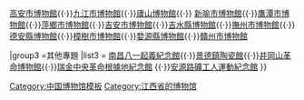 {{Navbox
|name =江西博物館
|title = [[江西博物館一覽|江西]][[江西重點博物館一覽|的重點博物館]]
| image     = 
| basestyle = 
| state     = {{{state|autocollapse}}}
| listclass = hlist

|group1 =江西主題
|list1 = [[江西省博物館]]

|group2 =地方專題
|list2 = [[南昌市博物館]]{{·}}[[高安市博物館]]{{·}}[[九江市博物館]]{{·}}[[廬山博物館]]{{·}} [[新喻市博物館]]{{·}}[[鷹潭市博物館]]{{·}}[[萍鄉市博物館]]{{·}}[[吉安市博物館]]{{·}}[[吉水縣博物館]]{{·}}[[撫州市博物館]]{{·}}[[德安縣博物館]]{{·}}[[樟樹市博物館]]{{·}}[[婺源縣博物館]]{{·}}[[贛州市博物館]]

|group3 =其他專題
|list3 = [[南昌八一起義紀念館]]{{·}}[[景德鎮陶瓷館]]{{·}}[[井岡山革命博物館]]{{·}}[[瑞金中央革命根據地紀念館]] {{·}}[[安源路礦工人運動紀念館]]
}}
<noinclude>
{{collapsible option}}
[[Category:中国博物馆模板]]
[[Category:江西省的博物馆]]
</noinclude>